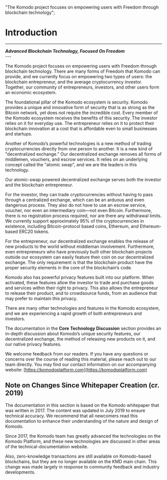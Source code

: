   "The Komodo project focuses on empowering users with Freedom through blockchain technology";

# Introduction

---

<div className="text-center">
  <i>
    <b>Advanced Blockchain Technology, Focused On Freedom</b>
  </i>
</div>
---

The Komodo project focuses on empowering users with Freedom through
blockchain technology. There are many forms of Freedom that Komodo can provide, and we currently focus on empowering two types of users: the blockchain entrepreneur, and the average cryptocurrency investor. Together, our community of entrepreneurs, investors, and other users form an economic ecosystem.

The foundational pillar of the Komodo ecosystem is security. Komodo provides a unique and innovative form of security that is as strong as the Bitcoin network, yet does not require the incredible cost. Every member of the Komodo ecosystem receives the benefits of this security. The investor relies on it for everyday use. The entrepreneur relies on it to protect their blockchain innovation at a cost that is affordable even to small businesses and startups.

Another of Komodo’s powerful technologies is a new method of trading cryptocurrencies directly from one person to another. It is a new kind of "decentralized exchange." Our decentralized exchange removes all forms of middlemen, vouchers, and escrow services. It relies on an underlying concept called the "atomic swap", and we are the leaders in this technology.

Our atomic-swap powered decentralized exchange serves both the investor and the blockchain entrepreneur.

For the investor, they can trade cryptocurrencies without having to pass through a centralized exchange, which can be an arduous and even dangerous process. They also do not have to use an escrow service, voucher, nor even an intermediary coin—not even Bitcoin. Furthermore, there is no registration process required, nor are there any withdrawal limits. We currently support approximately 95% of the cryptocurrencies in existence, including Bitcoin-protocol based coins, Ethereum, and Ethereum-based ERC20 tokens.

For the entrepreneur, our decentralized exchange enables the release of new products to the world without middleman involvement. Furthermore, even entrepreneurs who have previously built other blockchain projects outside our ecosystem can easily feature their coin on our decentralized exchange. The only requirement is that the blockchain product have the proper security elements in the core of the blockchain’s code.

Komodo also has powerful privacy features built into our platform. When activated, these features allow the investor to trade and purchase goods and services within their right to privacy. This also allows the entrepreneur to release their product, and to crowdsource funds, from an audience that may prefer to maintain this privacy.

There are many other technologies and features in the Komodo ecosystem, and we are experiencing a rapid growth of both entrepreneurs and investors.

The documentation in the <b>Core Technology Discussion</b> section provides an in-depth discussion about Komodo’s unique security features, our decentralized exchange, the method of releasing new products on it, and our native privacy features.

We welcome feedback from our readers. If you have any questions or concerns over the course of reading this material, please reach out to our team directly. You may find our contact information on our accompanying website: [https://komodoplatform.com](https://komodoplatform.com)

## Note on Changes Since Whitepaper Creation (cr. 2019)

The documentation in this section is based on the Komodo whitepaper that was written in 2017. The content was updated in July 2019 to ensure technical accuracy. We recommend that all newcomers read this documentation to enhance their understanding of the nature and design of Komodo.

Since 2017, the Komodo team has greatly advanced the technologies on the Komodo Platform, and these new technologies are discussed in other areas of the technical-documentation website.

Also, zero-knowledge transactions are still available on Komodo-based blockchains, but they are no longer available on the KMD main chain. This change was made largely in response to community feedback and industry developments.

